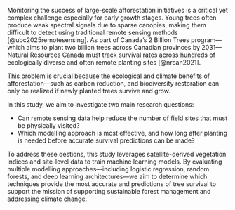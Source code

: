 Monitoring the success of large-scale afforestation initiatives is a critical yet complex challenge especially for early growth stages. Young trees often produce weak spectral signals due to sparse canopies, making them difficult to detect using traditional remote sensing methods [@ubc2025remotesensing]. As part of Canada’s 2 Billion Trees program—which aims to plant two billion trees across Canadian provinces by 2031—Natural Resources Canada must track survival rates across hundreds of ecologically diverse and often remote planting sites [@nrcan2021].

This problem is crucial because the ecological and climate benefits of afforestation—such as carbon reduction, and biodiversity restoration can only be realized if newly planted trees survive and grow. 

In this study, we aim to investigate two main research questions:

- Can remote sensing data help reduce the number of field sites that must be physically visited?  
- Which modelling approach is most effective, and how long after planting is needed before accurate survival predictions can be made?

To address these qestions, this study leverages satellite-derived vegetation indices and site-level data to train machine learning models. By evaluating multiple modelling approaches—including logistic regression, random forests, and deep learning architectures—we aim to determine which techniques provide the most accurate and predictions of tree survival to support the mission of supporting sustainable forest management and addressing climate change.
